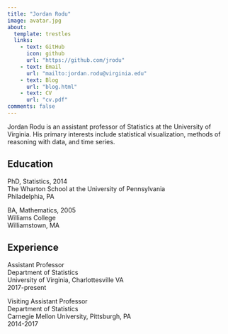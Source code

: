 ```yaml
---
title: "Jordan Rodu"
image: avatar.jpg
about:
  template: trestles
  links:
    - text: GitHub
      icon: github
      url: "https://github.com/jrodu"
    - text: Email
      url: "mailto:jordan.rodu@virginia.edu"
    - text: Blog
      url: "blog.html"
    - text: CV
      url: "cv.pdf"
comments: false
---
```


Jordan Rodu is an assistant professor of Statistics at the University of Virginia. His primary interests include statistical visualization, methods of reasoning with data, and time series.

## Education

PhD, Statistics, 2014 \
The Wharton School at the University of Pennsylvania \
Philadelphia, PA

BA, Mathematics, 2005 \
Williams College\
Williamstown, MA

## Experience

Assistant Professor\
Department of Statistics\
University of Virginia, Charlottesville VA\
2017-present

Visiting Assistant Professor\
Department of Statistics \
Carnegie Mellon University, Pittsburgh, PA\
2014-2017
